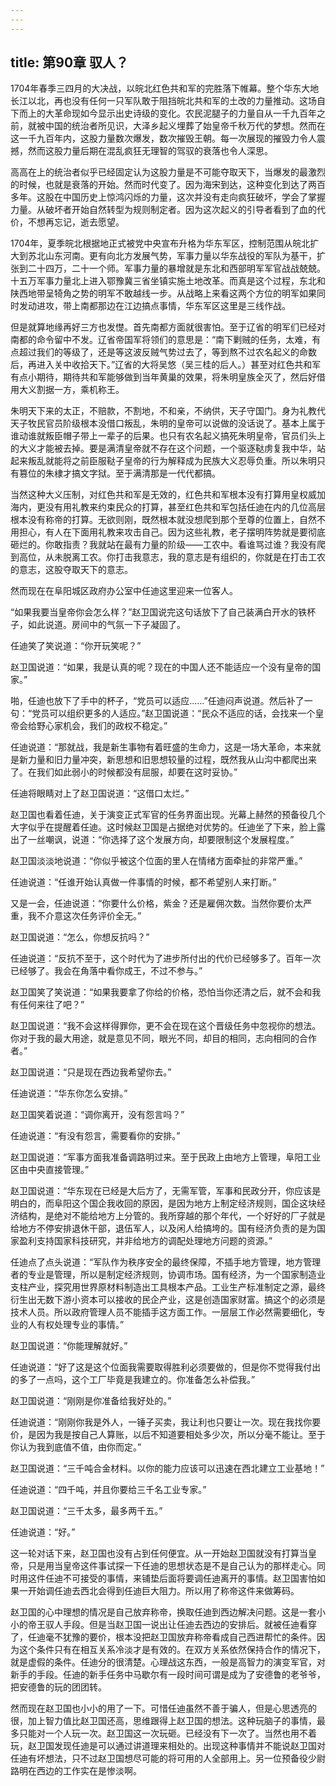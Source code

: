 ```yaml
---
---
---
```

title: 第90章 驭人？
---



1704年春季三四月的大决战，以皖北红色共和军的完胜落下帷幕。整个华东大地长江以北，再也没有任何一只军队敢于阻挡皖北共和军的土改的力量推动。这场自下而上的大革命现如今显示出史诗级的变化。农民泥腿子的力量自从一千九百年之前，就被中国的统治者所见识，大泽乡起义埋葬了始皇帝千秋万代的梦想。然而在这一千九百年内，这股力量数次爆发，数次摧毁王朝。每一次展现的摧毁力令人震撼，然而这股力量后期在混乱疯狂无理智的驾驭的衰落也令人深思。

高高在上的统治者似乎已经固定认为这股力量是不可能夺取天下，当爆发的最激烈的时候，也就是衰落的开始。然而时代变了。因为海宋到达，这种变化到达了两百多年。这股在中国历史上惊鸿闪烁的力量，这次并没有走向疯狂破坏，学会了掌握力量。从破坏者开始自然转型为规则制定者。因为这次起义的引导者看到了血的代价，不想再忘记，逝去愿望。

1704年，夏季皖北根据地正式被党中央宣布升格为华东军区，控制范围从皖北扩大到苏北山东河南。更有向北方发展气势，军事力量以华东战役的军队为基干，扩张到二十四万，二十一个师。军事力量的暴增就是东北和西部明军军官战战兢兢。十五万军事力量北上进入鄂豫冀三省坐镇实施土地改革。而真是这个过程，东北和陕西地带呈犄角之势的明军不敢越线一步。从战略上来看这两个方位的明军如果同时发动进攻，带上南都那边在江边搞点事情，华东军区这里是三线作战。

但是就算地缘再好三方也发憷。首先南都方面就很害怕。至于辽省的明军们已经对南都的命令留中不发。辽省帝国军将领们的意思是：“南下剿贼的任务，太难，有点超过我们的等级了，还是等这波反贼气势过去了，等到熬不过农名起义的命数后，再进入关中收拾天下。”辽省的大将吴悠（吴三桂的后人。）甚至对红色共和军有点小期待，期待共和军能够做到当年黄巢的效果，将朱明皇族全灭了，然后好借用大义割据一方，乘机称王。

朱明天下来的太正，不赔款，不割地，不和亲，不纳供，天子守国门。身为礼教代天子牧民官员阶级根本没借口叛乱，朱明的皇帝可以说做的没话说了。基本上属于谁动谁就叛臣帽子带上一辈子的后果。也只有农名起义搞死朱明皇帝，官员们头上的大义才能被去掉。要是满清皇帝就不存在这个问题，一个驱逐鞑虏复我中华，站起来叛乱就能将之前臣服鞑子皇帝的行为解释成为民族大义忍辱负重。所以朱明只有篡位的朱棣才搞文字狱。至于满清那是一代代都搞。

当然这种大义压制，对红色共和军是无效的，红色共和军根本没有打算用皇权威加海内，更没有用礼教来约束民众的打算，甚至红色共和军包括任迪在内的几位高层根本没有称帝的打算。无欲则刚，既然根本就没想爬到那个至尊的位置上，自然不用担心，有人在下面用礼教来攻击自己。因为这些礼教，老子摆明阵势就是要彻底砸烂的。你敢指责？我就站在最有力量的阶级——工农中。看谁骂过谁？我没有爬到高位，从未脱离工农。你打击我意志，我的意志是有组织的，你就是在打击工农的意志，这股夺取天下的意志。

然而现在在阜阳城区政府办公室中任迪这里迎来一位客人。

“如果我要当皇帝你会怎么样？”赵卫国说完这句话放下了自己装满白开水的铁杯子，如此说道。房间中的气氛一下子凝固了。

任迪笑了笑说道：“你开玩笑呢？”

赵卫国说道：“如果，我是认真的呢？现在的中国人还不能适应一个没有皇帝的国家。”

啪，任迪也放下了手中的杯子，“党员可以适应……”任迪闷声说道。然后补了一句：“党员可以组织更多的人适应。”赵卫国说道：“民众不适应的话，会找来一个皇帝会给野心家机会，我们的政权不稳定。”

任迪说道：“那就战，我是新生事物有着旺盛的生命力，这是一场大革命，本来就是新力量和旧力量冲突，新思想和旧思想较量的过程，既然我从山沟中都爬出来了。在我们如此弱小的时候都没有屈服，却要在这时妥协。”

任迪将眼睛对上了赵卫国说道：“这借口太烂。”

赵卫国也看着任迪，关于演变正式军官的任务界面出现。光幕上赫然的预备役几个大字似乎在提醒着任迪。这时候赵卫国是占据绝对优势的。任迪坐了下来，脸上露出了一丝嘲讽，说道：“你选择了这个发展方向，却要限制这个发展程度。”

赵卫国淡淡地说道：“你似乎被这个位面的里人在情绪方面牵扯的非常严重。”

任迪说道：“任谁开始认真做一件事情的时候，都不希望别人来打断。”

又是一会，任迪说道：“你要什么价格，紫金？还是雇佣次数。当然你要价太严重，我不介意这次任务评价全无。”

赵卫国说道：“怎么，你想反抗吗？”

任迪说道：“反抗不至于，这个时代为了进步所付出的代价已经够多了。百年一次已经够了。我会在角落中看你成王，不过不参与。”

赵卫国笑了笑说道：“如果我要拿了你给的价格，恐怕当你还清之后，就不会和我有任何来往了吧？”

赵卫国说道：“我不会这样得罪你，更不会在现在这个晋级任务中忽视你的想法。你对于我的最大用途，就是意见不同，眼光不同，却目的相同，志向相同的合作者。”

赵卫国说道：“只是现在西边我希望你去。”

任迪说道：“华东你怎么安排。”

赵卫国笑着说道：“调你离开，没有怨言吗？”

任迪说道：“有没有怨言，需要看你的安排。”

赵卫国说道：“军事方面我准备调路明过来。至于民政上由地方上管理，阜阳工业区由中央直接管理。”

赵卫国说道：“华东现在已经是大后方了，无需军管，军事和民政分开，你应该是明白的，而阜阳这个国企我收回的原因，是因为地方上制定经济规则，国企这块经济结构，是绝对不能给地方上分管的。我所穿越的那个年代，一个好好的厂子就是给地方不停安排退休干部，退伍军人，以及闲人给搞垮的。国有经济负责的是为国家盈利支持国家科技研究，并非给地方的调配处理地方问题的资源。”

任迪点了点头说道：“军队作为秩序安全的最终保障，不插手地方管理，地方管理者的专业是管理，所以是制定经济规则，协调市场。国有经济，为一个国家制造业支柱产业，探究用世界原材料制造出工具根本产品。工业生产标准制定之源，最终衍生出无数下游小资本可以接收的民企产业，这是创造国家财富。搞这个的必须是技术人员。所以政府管理人员不能插手这方面工作。一层层工作必然需要细化，专业的人有权处理专业的事情。”

赵卫国说道：“你能理解就好。”

任迪说道：“好了这是这个位面我需要取得胜利必须要做的，但是你不觉得我付出的多了一点吗，这个工厂毕竟是我建立的。你准备怎么补偿我。”

赵卫国说道：“刚刚是你准备给我好处的。”

任迪说道：“刚刚你我是外人，一锤子买卖，我让利也只要让一次。现在我找你要价，是因为我是按自己人算账，以后不知道要相处多少次，所以分毫不能让。至于你认为我到底值不值，由你而定。”

赵卫国说道：“三千吨合金材料。以你的能力应该可以迅速在西北建立工业基地！”

任迪说道：“四千吨，并且你要给三千名工业专家。”

赵卫国说道：“三千太多，最多两千五。”

任迪说道：“好。”

这一轮对话下来，赵卫国也没有占到任何便宜。从一开始赵卫国就没有打算当皇帝，只是用当皇帝这件事试探一下任迪的思想状态是不是自己认为的那样走心。同时用这件任迪不可接受的事情，来铺垫后面将要调任迪离开的事情。赵卫国害怕如果一开始调任迪去西北会得到任迪巨大阻力。所以用了称帝这件来做筹码。

赵卫国的心中理想的情况是自己放弃称帝，换取任迪到西边解决问题。这是一套小小的帝王驭人手段。但是当赵卫国一说出让任迪去西边的安排后。就被任迪看穿了，任迪毫不犹豫的要价，根本没把赵卫国放弃称帝看成自己西进帮忙的条件。因为这个条件只有在相互关系冷淡才是有效的。在双方关系依然保持合作的情况下，就是虚假的条件。任迪分的很清楚。心理战这东西，一般是高智力的演变军官，对新手的手段。任迪的新手任务中马歇尔有一段时间可谓是成为了安德鲁的老爷爷，把安德鲁的玩的团团转。

然而现在赵卫国也小小的用了一下。可惜任迪虽然不善于骗人，但是心思透亮的很，加上智力值比赵卫国还高，思维跟得上赵卫国的想法。这种玩脑子的事情，最多只能对一个人玩一次。赵卫国这一次玩砸。已经没有下一次了。当然也用不着玩，赵卫国发现任迪是可以通过讲道理来相处的。出现这种事情并不能说赵卫国对任迪有坏想法，只不过赵卫国想尽可能的将可用的人全部用上。另一位预备役少尉路明在西边的工作实在是惨淡啊。